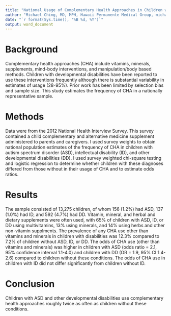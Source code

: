 ```yaml
---
title: "National Usage of Complementary Health Approaches in Children with Developmental Disabilities"
author: "Michael Ching, MD, MPH, Hawaii Permanente Medical Group, michael.s.ching@kp.org"
date: "`r format(Sys.time(), '%B %d, %Y')`"
output: word_document
---
```


# Background
Complementary health approaches (CHA) include vitamins, minerals, supplements, mind-body interventions, and manipulation/body based methods. Children with developmental disabilities have been reported to use these interventions frequently although there is substantial variability in estimates of usage (28-95%). Prior work has been limited by selection bias and sample size. This study estimates the frequency of CHA in a nationally representative sample.

# Methods
Data were from the 2012 National Health Interview Survey. This survey contained a child complementary and alternative medicine supplement administered to parents and caregivers. I used survey weights to obtain national population estimates of the frequency of CHA in children with autism spectrum disorder (ASD), intellectual disability (ID), and other developmental disabilities (DD). I used survey weighted chi-square testing and logistic regression to determine whether children with these diagnoses differed from those without in their usage of CHA and to estimate odds ratios. 

# Results
The sample consisted of 13,275 children, of whom 156 (1.2%) had ASD, 137 (1.0%) had ID, and 592 (4.7%) had DD. Vitamin, mineral, and herbal and dietary supplements were often used, with 65% of children with ASD, ID, or DD using multivitamins, 13% using minerals, and 14% using herbs and other non-vitamin supplments. The prevalence of any CHA use other than vitamins and minerals in children with disabilities was 12.3% compared to 7.2% of children without ASD, ID, or DD. The odds of CHA use (other than vitamins and minerals) was higher in children with ASD (odds ratio = 2.1, 95% confidence interval 1.1-4.0) and children with DD (OR = 1.9, 95% CI 1.4-2.6) compared to children without these conditions. The odds of CHA use in children with ID did not differ significantly from children without ID.

# Conclusion
Children with ASD and other developmental disabilities use complementary health approaches roughly twice as often as children without these conditions.